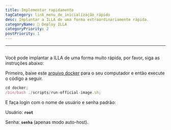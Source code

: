 ```yaml
---
title: Implementar rapidamente
tagCategory: link_menu_de_inicialização_rápido
desc: Implantar a ILLA de uma forma extraordinariamente rápida.
categoryName: 👷 Deploy ILLA
categoryPriority: 2
postPriority: 1
---
```


* * *

## <Heading hidden>Implementar rapidamente</Heading>

Você pode implantar a ILLA de uma forma muito rápida, por favor, siga as instruções abaixo:

Primeiro, baixe este [arquivo docker](https://github.com/illacloud/deploy-illa-manually/tree/main/docker) para o seu computador e então execute o código a seguir.

```jsx
cd docker;
/bin/bash ./scripts/run-official-image.sh;
```

E faça login com o nome de usuário e senha padrão:

Usuário: **`root`**

Senha: **`senha`** (apenas modo auto-host).
